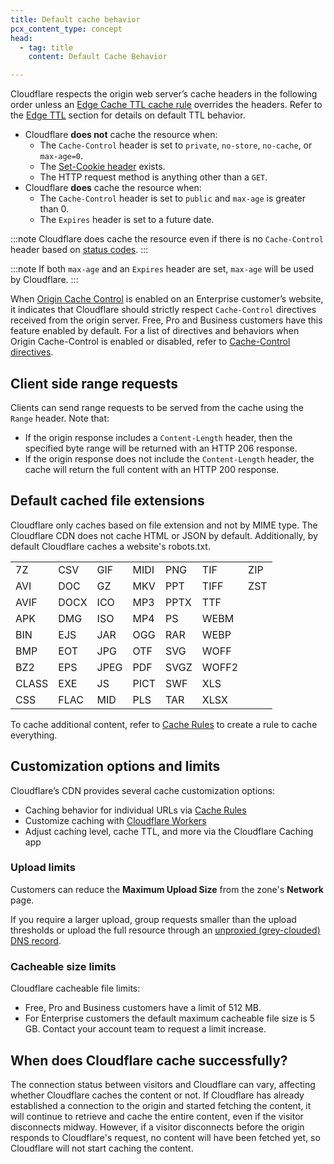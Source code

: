 ```yaml
---
title: Default cache behavior
pcx_content_type: concept
head:
  - tag: title
    content: Default Cache Behavior

---
```



Cloudflare respects the origin web server’s cache headers in the following order unless an [Edge Cache TTL cache rule](/cache/how-to/cache-rules/settings/#edge-ttl) overrides the headers. Refer to the [Edge TTL](/cache/how-to/configure-cache-status-code/#edge-ttl) section for details on default TTL behavior.

* Cloudflare **does not** cache the resource when:
  * The `Cache-Control` header is set to `private`, `no-store`, `no-cache`, or `max-age=0`.
  * The [Set-Cookie header](/cache/concepts/cache-behavior/#interaction-of-set-cookie-response-header-with-cache) exists.
  * The HTTP request method is anything other than a `GET`.
* Cloudflare **does** cache the resource when:
  * The `Cache-Control` header is set to `public` and `max-age` is greater than 0.
  * The `Expires` header is set to a future date.

:::note
Cloudflare does cache the resource even if there is no `Cache-Control` header based on [status codes](/cache/how-to/configure-cache-status-code/#edge-ttl).
:::

:::note
If both `max-age` and an `Expires` header are set, `max-age` will be used by Cloudflare.
:::

When [Origin Cache Control](/cache/concepts/cache-control/) is enabled on an Enterprise customer’s website, it indicates that Cloudflare should strictly respect `Cache-Control` directives received from the origin server. Free, Pro and Business customers have this feature enabled by default. For a list of directives and behaviors when Origin Cache-Control is enabled or disabled, refer to [Cache-Control directives](/cache/concepts/cache-control/#cache-control-directives).

## Client side range requests

Clients can send range requests to be served from the cache using the `Range` header. Note that:

 - If the origin response includes a `Content-Length` header, then the specified byte range will be returned with an HTTP 206 response.
 - If the origin response does not include the `Content-Length` header, the cache will return the full content with an HTTP 200 response.

## Default cached file extensions

Cloudflare only caches based on file extension and not by MIME type. The Cloudflare CDN does not cache HTML or JSON by default. Additionally, by default Cloudflare caches a website's robots.txt.

|       |      |      |      |      |       |     |
| ----- | ---- | ---- | ---- | ---- | ----- | --- |
| 7Z    | CSV  | GIF  | MIDI | PNG  | TIF   | ZIP |
| AVI   | DOC  | GZ   | MKV  | PPT  | TIFF  | ZST |
| AVIF  | DOCX | ICO  | MP3  | PPTX | TTF   |     |
| APK   | DMG  | ISO  | MP4  | PS   | WEBM  |     |
| BIN   | EJS  | JAR  | OGG  | RAR  | WEBP  |     |
| BMP   | EOT  | JPG  | OTF  | SVG  | WOFF  |     |
| BZ2   | EPS  | JPEG | PDF  | SVGZ | WOFF2 |     |
| CLASS | EXE  | JS   | PICT | SWF  | XLS   |     |
| CSS   | FLAC | MID  | PLS  | TAR  | XLSX  |     |

To cache additional content, refer to [Cache Rules](/cache/how-to/cache-rules/) to create a rule to cache everything.

## Customization options and limits

Cloudflare’s CDN provides several cache customization options:

* Caching behavior for individual URLs via [Cache Rules](/cache/how-to/cache-rules/)
* Customize caching with [Cloudflare Workers](/workers/reference/how-the-cache-works/)
* Adjust caching level, cache TTL, and more via the Cloudflare Caching app

### Upload limits

<FeatureTable id="network.max_upload_size" />

Customers can reduce the **Maximum Upload Size** from the zone's **Network** page.

If you require a larger upload, group requests smaller than the upload thresholds or upload the full resource through an [unproxied (grey-clouded) DNS record](/dns/proxy-status/).

### Cacheable size limits

Cloudflare cacheable file limits:

* Free, Pro and Business customers have a limit of 512 MB.
* For Enterprise customers the default maximum cacheable file size is 5 GB. Contact your account team to request a limit increase.

## When does Cloudflare cache successfully?

The connection status between visitors and Cloudflare can vary, affecting whether Cloudflare caches the content or not. If Cloudflare has already established a connection to the origin and started fetching the content, it will continue to retrieve and cache the entire content, even if the visitor disconnects midway. However, if a visitor disconnects before the origin responds to Cloudflare's request, no content will have been fetched yet, so Cloudflare will not start caching the content.
